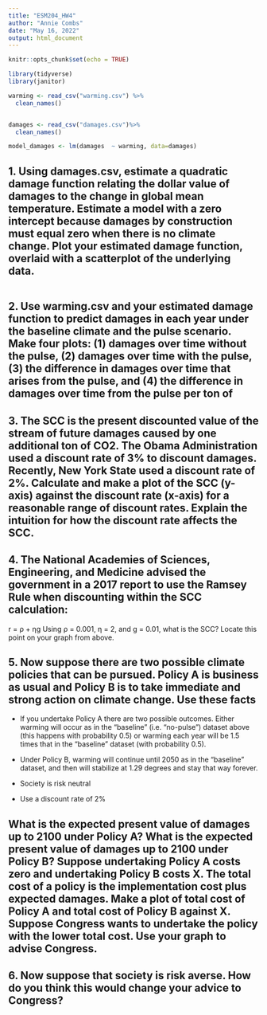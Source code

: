 ```yaml
---
title: "ESM204_HW4"
author: "Annie Combs"
date: "May 16, 2022"
output: html_document
---
```


```r
knitr::opts_chunk$set(echo = TRUE)
```

```r
library(tidyverse)
library(janitor)
```

```r
warming <- read_csv("warming.csv") %>%
  clean_names()


damages <- read_csv("damages.csv")%>%
  clean_names()

model_damages <- lm(damages  ~ warming, data=damages)
```
## 1. Using damages.csv, estimate a quadratic damage function relating the dollar value of damages to the change in global mean temperature. Estimate a model with a zero intercept because damages by construction must equal zero when there is no climate change. Plot your estimated damage function, overlaid with a scatterplot of the underlying data.

```r

```

## 2. Use warming.csv and your estimated damage function to predict damages in each year under the baseline climate and the pulse scenario. Make four plots: (1) damages over time without the pulse, (2) damages over time with the pulse, (3) the difference in damages over time that arises from the pulse, and (4) the difference in damages over time from the pulse per ton of
 
## 3. The SCC is the present discounted value of the stream of future damages caused by one additional ton of CO2. The Obama Administration used a discount rate of 3% to discount damages. Recently, New York State used a discount rate of 2%. Calculate and make a plot of the SCC (y-axis) against the discount rate (x-axis) for a reasonable range of discount rates. Explain the intuition for how the discount rate affects the SCC.

## 4. The National Academies of Sciences, Engineering, and Medicine advised the government in a 2017 report to use the Ramsey Rule when discounting within the SCC calculation:
r = ρ + ηg
Using ρ = 0.001, η = 2, and g = 0.01, what is the SCC? Locate this point on your graph from
above.

## 5. Now suppose there are two possible climate policies that can be pursued. Policy A is business as usual and Policy B is to take immediate and strong action on climate change. Use these facts
- If you undertake Policy A there are two possible outcomes. Either warming will occur as
in the “baseline” (i.e. “no-pulse”) dataset above (this happens with probability 0.5) or
warming each year will be 1.5 times that in the “baseline” dataset (with probability 0.5).

- Under Policy B, warming will continue until 2050 as in the “baseline” dataset, and then
will stabilize at 1.29 degrees and stay that way forever.

- Society is risk neutral

- Use a discount rate of 2%

## What is the expected present value of damages up to 2100 under Policy A? What is the expected present value of damages up to 2100 under Policy B? Suppose undertaking Policy A costs zero and undertaking Policy B costs X. The total cost of a policy is the implementation cost plus expected damages. Make a plot of total cost of Policy A and total cost of Policy B against X. Suppose Congress wants to undertake the policy with the lower total cost. Use your graph to advise Congress.

## 6. Now suppose that society is risk averse. How do you think this would change your advice to Congress?
